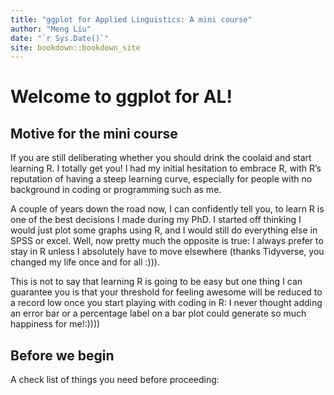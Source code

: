 ```yaml
--- 
title: "ggplot for Applied Linguistics: A mini course"
author: "Meng Liu"
date: "`r Sys.Date()`"
site: bookdown::bookdown_site
---
```


# Welcome to ggplot for AL!

## Motive for the mini course

If you are still deliberating whether you should drink the coolaid and start learning R. I totally get you! I had my initial hesitation to embrace R, with R's reputation of having a steep learning curve, especially for people with no background in coding or programming such as me. 

A couple of years down the road now, I can confidently tell you, to learn R is one of the best decisions I made during my PhD. I started off thinking I would just plot some graphs using R, and I would still do everything else in SPSS or excel. Well, now pretty much the opposite is true: I always prefer to stay in R unless I absolutely have to move elsewhere (thanks Tidyverse, you changed my life once and for all :))). 

This is not to say that learning R is going to be easy but one thing I can guarantee you is that your threshold for feeling awesome will be reduced to a record low once you start playing with coding in R: I never thought adding an error bar or a percentage label on a bar plot could generate so much happiness for me!:))))

## Before we begin
A check list of things you need before proceeding: 





